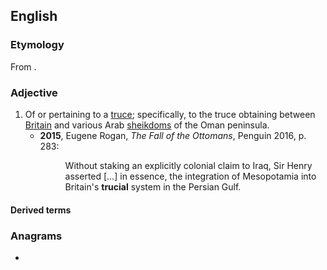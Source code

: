 {{also|Trucial}}
==English==

===Etymology===
From {{suffix|en|truce|al}}.

===Adjective===
{{en-adj|-}}

# Of or pertaining to a [[truce]]; specifically, to the truce obtaining between [[Britain]] and various Arab [[sheikdom]]s of the Oman peninsula.
#* '''2015''', Eugene Rogan, ''The Fall of the Ottomans'', Penguin 2016, p. 283:
#*: Without staking an explicitly colonial claim to Iraq, Sir Henry asserted […] in essence, the integration of Mesopotamia into Britain's '''trucial''' system in the Persian Gulf.

====Derived terms====
{{col3|en|
|Trucial States
|Trucial Coast
|Trucial
|Trucial Oman
|Trucial State
}}

===Anagrams===
* {{anagrams|en|a=acilrtu|curtail|urtical}}